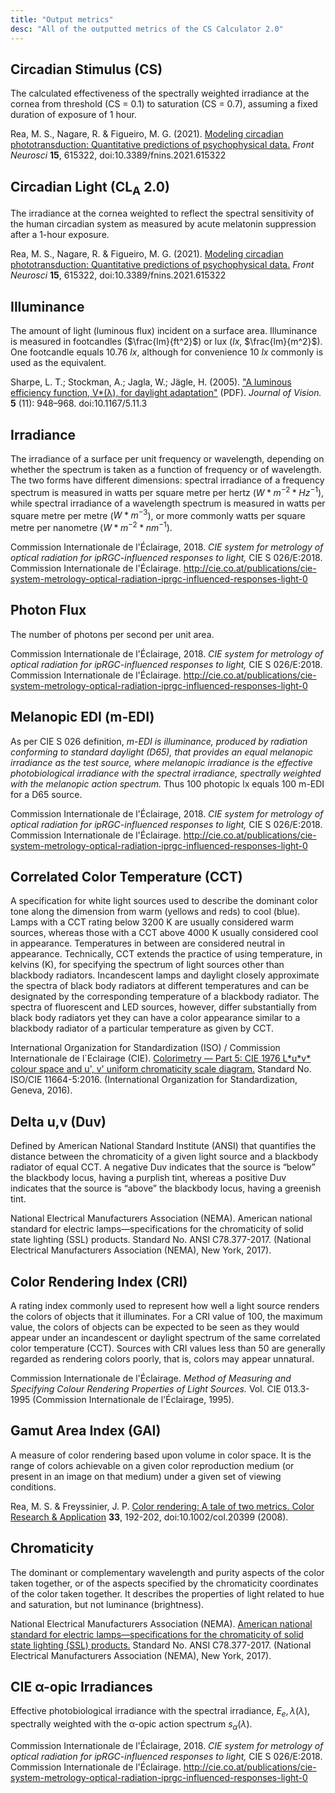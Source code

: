 ```yaml
---
title: "Output metrics"
desc: "All of the outputted metrics of the CS Calculator 2.0"
---
```


## Circadian Stimulus (CS)

The calculated effectiveness of the spectrally weighted irradiance at the cornea from threshold (CS = 0.1) to saturation (CS = 0.7), assuming a fixed duration of exposure of 1 hour.

<References>
  <Reference>Rea, M. S., Nagare, R. & Figueiro, M. G. (2021). <a href="https://www.frontiersin.org/articles/10.3389/fnins.2021.615322/full" target="_blank">Modeling circadian phototransduction: Quantitative predictions of psychophysical data.</a> <i>Front Neurosci</i> <b>15</b>, 615322, doi:10.3389/fnins.2021.615322</Reference>
</References>

## Circadian Light (CL<sub>A</sub> 2.0)

The irradiance at the cornea weighted to reflect the spectral sensitivity of the human circadian system as measured by acute melatonin suppression after a 1-hour exposure.

<References>
  <Reference>Rea, M. S., Nagare, R. & Figueiro, M. G. (2021). <a href="https://www.frontiersin.org/articles/10.3389/fnins.2021.615322/full" target="_blank">Modeling circadian phototransduction: Quantitative predictions of psychophysical data.</a> <i>Front Neurosci</i> <b>15</b>, 615322, doi:10.3389/fnins.2021.615322</Reference>
</References>

## Illuminance

The amount of light (luminous flux) incident on a surface area. Illuminance is measured in footcandles ($\frac{lm}{ft^2}$) or lux ($lx$, $\frac{lm}{m^2}$). One footcandle equals 10.76 $lx$, although for convenience 10 $lx$ commonly is used as the equivalent.

<References>
  <Reference>Sharpe, L. T.; Stockman, A.; Jagla, W.; Jägle, H. (2005). <a href="https://web.archive.org/web/20120426041536/http://calendar.arvo.org/5/11/3/Sharpe-2005-jov-5-11-3.pdf" target="_blank">"A luminous efficiency function, V*(λ), for daylight adaptation"</a> (PDF). <i>Journal of Vision.</i> <b>5</b> (11): 948–968. doi:10.1167/5.11.3</Reference>
</References>

## Irradiance

The irradiance of a surface per unit frequency or wavelength, depending on whether the spectrum is taken as a function of frequency or of wavelength. The two forms have different dimensions: spectral irradiance of a frequency spectrum is measured in watts per square metre per hertz ($W*m^{-2}*Hz^{-1}$), while spectral irradiance of a wavelength spectrum is measured in watts per square metre per metre ($W*m^{-3}$), or more commonly watts per square metre per nanometre ($W*m^{-2}*nm^{-1}$).

<References>
  <Reference>Commission Internationale de l'Éclairage, 2018. <i>CIE system for metrology of optical radiation for ipRGC-influenced responses to light,</i> CIE S 026/E:2018. Commission Internationale de l'Éclairage. <a href="http://cie.co.at/publications/cie-system-metrology-optical-radiation-iprgc-influenced-responses-light-0" target="_blank">http://cie.co.at/publications/cie-system-metrology-optical-radiation-iprgc-influenced-responses-light-0</a></Reference>
</References>

## Photon Flux

The number of photons per second per unit area.

<References>
  <Reference>Commission Internationale de l'Éclairage, 2018. <i>CIE system for metrology of optical radiation for ipRGC-influenced responses to light,</i> CIE S 026/E:2018. Commission Internationale de l'Éclairage. <a href="http://cie.co.at/publications/cie-system-metrology-optical-radiation-iprgc-influenced-responses-light-0" target="_blank">http://cie.co.at/publications/cie-system-metrology-optical-radiation-iprgc-influenced-responses-light-0</a></Reference>
</References>

## Melanopic EDI (m-EDI)

As per CIE S 026 definition, *m-EDI is illuminance, produced by radiation conforming to standard daylight (D65), that provides an equal melanopic irradiance as the test source, where melanopic irradiance is the effective photobiological irradiance with the spectral irradiance, spectrally weighted with the melanopic action spectrum.* Thus 100 photopic lx equals 100 m-EDI for a D65 source.

<References>
  <Reference>Commission Internationale de l'Éclairage, 2018. <i>CIE system for metrology of optical radiation for ipRGC-influenced responses to light,</i> CIE S 026/E:2018. Commission Internationale de l'Éclairage. <a target="_blank" href="http://cie.co.at/publications/cie-system-metrology-optical-radiation-iprgc-influenced-responses-light-0">http://cie.co.at/publications/cie-system-metrology-optical-radiation-iprgc-influenced-responses-light-0</a></Reference>
</References>

## Correlated Color Temperature (CCT)

A specification for white light sources used to describe the dominant color tone along the dimension from warm (yellows and reds) to cool (blue). Lamps with a CCT rating below 3200 K are usually considered warm sources, whereas those with a CCT above 4000 K usually considered cool in appearance. Temperatures in between are considered neutral in appearance. Technically, CCT extends the practice of using temperature, in kelvins (K), for specifying the spectrum of light sources other than blackbody radiators. Incandescent lamps and daylight closely approximate the spectra of black body radiators at different temperatures and can be designated by the corresponding temperature of a blackbody radiator. The spectra of fluorescent and LED sources, however, differ substantially from black body radiators yet they can have a color appearance similar to a blackbody radiator of a particular temperature as given by CCT.

<References>
  <Reference>International Organization for Standardization (ISO) / Commission Internationale de l´Eclairage (CIE). <a href="https://www.iso.org/standard/69034.html" target="_blank">Colorimetry — Part 5: CIE 1976 L*u*v* colour space and u', v' uniform chromaticity scale diagram.</a> Standard No. ISO/CIE 11664-5:2016. (International Organization for Standardization, Geneva, 2016).</Reference>
</References>

## Delta u,v (Duv)

Defined by American National Standard Institute (ANSI) that quantifies the distance between the chromaticity of a given light source and a blackbody radiator of equal CCT. A negative Duv indicates that the source is “below” the blackbody locus, having a purplish tint, whereas a positive Duv indicates that the source is “above” the blackbody locus, having a greenish tint.

<References>
  <Reference>National Electrical Manufacturers Association (NEMA). American national standard for electric lamps—specifications for the chromaticity of solid state lighting (SSL) products. Standard No. ANSI C78.377-2017. (National Electrical Manufacturers Association (NEMA), New York, 2017).</Reference>
</References>

## Color Rendering Index (CRI)

A rating index commonly used to represent how well a light source renders the colors of objects that it illuminates. For a CRI value of 100, the maximum value, the colors of objects can be expected to be seen as they would appear under an incandescent or daylight spectrum of the same correlated color temperature (CCT). Sources with CRI values less than 50 are generally regarded as rendering colors poorly, that is, colors may appear unnatural.

<References>
  <Reference>Commission Internationale de l'Éclairage. <i>Method of Measuring and Specifying Colour Rendering Properties of Light Sources.</i> Vol. CIE 013.3-1995 (Commission Internationale de l'Éclairage, 1995).</Reference>
</References>

## Gamut Area Index (GAI)

A measure of color rendering based upon volume in color space. It is the range of colors achievable on a given color reproduction medium (or present in an image on that medium) under a given set of viewing conditions.

<References>
  <Reference>Rea, M. S. & Freyssinier, J. P. <a href="https://onlinelibrary.wiley.com/doi/10.1002/col.20399" target="_blank">Color rendering: A tale of two metrics. Color Research & Application</a> <b>33</b>, 192-202, doi:10.1002/col.20399 (2008).</Reference>
</References>

## Chromaticity

The dominant or complementary wavelength and purity aspects of the color taken together, or of the aspects specified by the chromaticity coordinates of the color taken together. It describes the properties of light related to hue and saturation, but not luminance (brightness).

<References>
  <Reference>National Electrical Manufacturers Association (NEMA). <a href="https://www.nema.org/standards/view/American-National-Standard-for-Electric-Lamps-Specifications-for-the-Chromaticity-of-Solid-State-Lighting-Products" target="_blank">American national standard for electric lamps—specifications for the chromaticity of solid state lighting (SSL) products.</a> Standard No. ANSI C78.377-2017. (National Electrical Manufacturers Association (NEMA), New York, 2017).</Reference>
</References>

## CIE &alpha;-opic Irradiances

Effective photobiological irradiance with the spectral irradiance, $E_e,\lambda(\lambda)$, spectrally weighted with the α-opic action spectrum $s_\alpha(\lambda)$.

<References>
  <Reference>Commission Internationale de l'Éclairage, 2018. <i>CIE system for metrology of optical radiation for ipRGC-influenced responses to light,</i> CIE S 026/E:2018. Commission Internationale de l'Éclairage. <a target="_blank" href="http://cie.co.at/publications/cie-system-metrology-optical-radiation-iprgc-influenced-responses-light-0">http://cie.co.at/publications/cie-system-metrology-optical-radiation-iprgc-influenced-responses-light-0</a></Reference>
</References>
